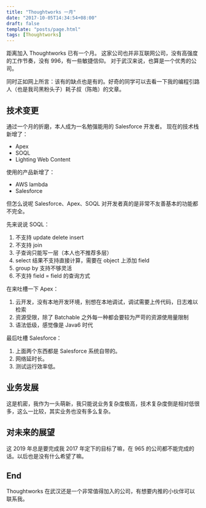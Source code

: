```yaml
---
title: "Thoughtworks 一月"
date: "2017-10-05T14:34:54+08:00"
draft: false
template: "posts/page.html"
tags: [Thoughtworks]
---
```


距离加入 Thoughtworks 已有一个月。
这家公司也并非互联网公司，没有高强度的工作节奏，没有 996，有一些敏捷信仰。
对于武汉来说，也算是一个优秀的公司。

同时正如网上所言：该有的缺点也是有的。好奇的同学可以去看一下我的编程引路人（也是我司黑粉头子）耗子叔（陈皓）的文章。

## 技术变更

通过一个月的折磨，本人成为一名勉强能用的 Salesforce 开发者。
现在的技术栈新增了：

- Apex
- SOQL
- Lighting Web Content

使用的产品新增了：

- AWS lambda
- Salesforce

但怎么说呢 Salesforce、Apex、SOQL 对开发者真的是非常不友善基本的功能都不完全。

先来说说 SOQL：

1. 不支持 update delete insert
2. 不支持 join
3. 子查询只能写一层（本人也不推荐多层）
4. select 结果不支持直接计算，需要在 object 上添加 field
5. group by 支持不够灵活
6. 不支持 field = field 的查询方式

在来吐槽一下 Apex：

1. 云开发，没有本地开发环境，别想在本地调试，调试需要上传代码，日志难以检索
2. 资源受限，除了 Batchable 之外每一种都会要较为严苛的资源使用量限制
3. 语法低级，感觉像是 Java6 时代

最后吐槽 Salesforce：

1. 上面两个东西都是 Salesforce 系统自带的。
2. 网络延时长。
3. 测试运行效率低。

## 业务发展

这是机密，我作为一头萌新，我只能说业务复杂度极高，技术复杂度倒是相对低很多，这么一比较，其实业务也没有多么复杂。

## 对未来的展望

这 2019 年总是要完成我 2017 年定下的目标了嘛，在 965 的公司都不能完成的话。以后也是没有什么希望了嘛。

## End

Thoughtworks 在武汉还是一个非常值得加入的公司，有想要内推的小伙伴可以联系我。
